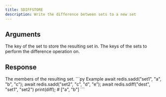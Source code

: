 ```yaml
---
title: SDIFFSTORE
description: Write the difference between sets to a new set
---
```


## Arguments

<ParamField body="destination" type="string" required>
  The key of the set to store the resulting set in.
</ParamField>


<ParamField body="keys" type="...string[]" required>
  The keys of the sets to perform the difference operation on.
</ParamField>


## Response

<ResponseField type="TValue[]" required>
  The members of the resulting set.
</ResponseField>

<RequestExample>
```py Example 
await redis.sadd("set1", "a", "b", "c"); 
await redis.sadd("set2", "c", "d", "e"); 
await redis.sdiff("dest", "set1", "set2")
print(diff); # ["a", "b"]
```

</RequestExample>
